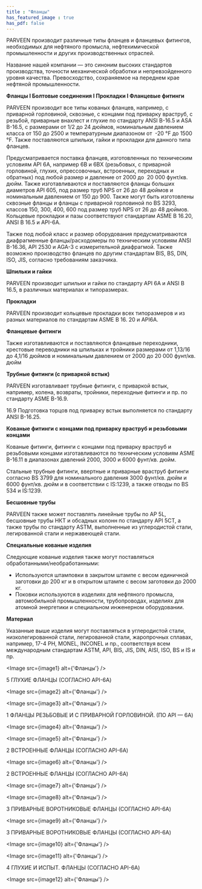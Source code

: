 ```yaml
---
title : "Фланцы"
has_featured_image : true
has_pdf: false
---
```



PARVEEN производит различные типы фланцев и фланцевых фитингов, необходимых для нефтяного промысла, нефтехимической промышленности и других производственных отраслей.

Название нашей компании — это синоним высоких стандартов производства, точности механической обработки и непревзойденного уровня качества. Превосходство, сохраняемое на переднем крае нефтяной промышленности.

<strong>Фланцы I Болтовые соединения I Прокладки I Фланцевые фитинги</strong>

PARVEEN производит все типы кованых фланцев, например, с приварной горловиной, сквозные, с концами под приварку враструб, с резьбой, приварные внахлест и глухие по стандарту ANSI B-16.5 и ASA B-16.5, с размерами от 1/2 до 24 дюймов, номинальным давлением класса от 150 до 2500 и температурным диапазоном от  -20 °F до 1500 °F.   Также поставляются шпильки, гайки и прокладки для данного типа фланцев.

Предусматривается поставка фланцев, изготовленных по техническим условиям API 6A, например 6B и 6BX (резьбовых, с приварной горловиной, глухих, опрессовочных, встроенных, переходных и обратных) под любой размер и давление от 2000 до  20 000 фунт/кв. дюйм. Также изготавливаются и поставляются фланцы больших диаметров API 605, под размер труб NPS от 26 до 48 дюймов и номинальным давлением от 150 до 900. Также могут быть изготовлены сквозные фланцы и фланцы с приварной горловиной по BS 3293, классов 150, 300, 400, 600 под размер труб NPS от 26 до 48 дюймов.  Кольцевые прокладки и пазы соответствуют стандартам ASME B 16.20, ANSI B 16.5 и API-6A.

Также под любой класс и размер оборудования предусматриваются диафрагменные фланцы/расходомеры по техническим условиям ANSI B-16.36, API 2530 и AGA-3 с измерительной диафрагмой. Также возможно производство фланцев по другим стандартам BIS, BS, DIN, ISO, JIS, согласно требованиям заказчика.

<strong>Шпильки и гайки</strong>

PARVEEN производит шпильки и гайки по стандарту API 6A и ANSI B 16.5, в различных материалах и типоразмерах.

<strong>Прокладки</strong>

PARVEEN производит кольцевые прокладки всех типоразмеров и из разных материалов по стандартам ASME B 16. 20 и API6A.

<strong>Фланцевые фитинги</strong>

Также изготавливаются и поставляются фланцевые переходники, крестовые переводники на шпильках и тройники размерами от 1,13/16 до 4,1/16 дюймов и номинальным давлением от 2000 до 20 000 фунт/кв. дюйм

<strong>Трубные фитинги (с приваркой встык)</strong>

PARVEEN изготавливает трубные фитинги, с приваркой встык, например, колена, возвраты, тройники, переходные фитинги и пр. по стандарту ASME B-16.9.

16.9 Подготовка торцов под приварку встык выполняется по стандарту ANSI B-16.25.

<strong>Кованые фитинги с концами под приварку враструб и резьбовыми концами</strong>

Кованые фитинги, фитинги с концами под приварку враструб и резьбовыми концами изготавливаются по техническим условиям ASME B-16.11 в диапазонах давлений 2000, 3000 и 6000 фунт/кв. дюйм.

Стальные трубные фитинги, ввертные и приварные враструб фитинги согласно BS 3799 для номинального давления 3000 фунт/кв. дюйм и 6000 фунт/кв. дюйм и в соответствии с IS:1239, а также отводы по BS 534 и IS:1239.

<strong>Бесшовные трубы</strong>

PARVEEN также может поставлять линейные трубы по AP 5L, бесшовные трубы НКТ и обсадных колонн по стандарту API 5CT, а также трубы по стандарту ASTM, выполненные из углеродистой стали, легированной стали и нержавеющей стали.

<strong>Специальные кованые изделия</strong>

Следующие кованые изделия также могут поставляться обработанными/необработанными:

- Используются штамповки в закрытом штампе с весом единичной заготовки до 200 кг и в открытом штампе с весом заготовки до 2000 кг.
- Поковки используются в изделиях для нефтяного промысла, автомобильной промышленности, трубопроводах, изделиях для атомной энергетики и специальном инженерном оборудовании.

<strong>Материал</strong>

Указанные выше изделия могут поставляться в углеродистой стали, низколегированной стали, легированной стали, жаропрочных сплавах, например, 17-4 PH, MONEL, INCONEL и пр., соответствуя всем международным стандартам ASTM, API, BIS, JIS, DIN, AISI, ISO, BS и IS и пр.


<Image src={image1} alt={'Фланцы'} />

5 ГЛУХИЕ ФЛАНЦЫ (СОГЛАСНО API-6A)

<Image src={image2} alt={'Фланцы'} />

<Image src={image3} alt={'Фланцы'} />

1 ФЛАНЦЫ РЕЗЬБОВЫЕ И С ПРИВАРНОЙ ГОРЛОВИНОЙ. (ПО API — 6A)

<Image src={image4} alt={'Фланцы'} />

<Image src={image5} alt={'Фланцы'} />

2 ВСТРОЕННЫЕ ФЛАНЦЫ (СОГЛАСНО API-6A)

<Image src={image6} alt={'Фланцы'} />

2 ВСТРОЕННЫЕ ФЛАНЦЫ (СОГЛАСНО API-6A)

<Image src={image7} alt={'Фланцы'} />

<Image src={image8} alt={'Фланцы'} />

3 ПРИВАРНЫЕ ВОРОТНИКОВЫЕ ФЛАНЦЫ (СОГЛАСНО API-6A)

<Image src={image9} alt={'Фланцы'} />

3 ПРИВАРНЫЕ ВОРОТНИКОВЫЕ ФЛАНЦЫ (СОГЛАСНО API-6A)

<Image src={image10} alt={'Фланцы'} />

<Image src={image11} alt={'Фланцы'} />

4 ГЛУХИЕ И ИСПЫТ. ФЛАНЦЫ (СОГЛАСНО API-6A)

<Image src={image12} alt={'Фланцы'} />